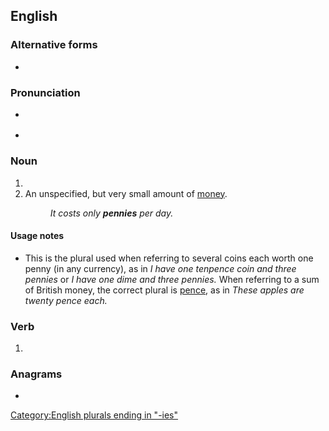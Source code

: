 ==English==

===Alternative forms===
* {{l|en|penies}} {{qualifier|obsolete}}

===Pronunciation===
* {{a|RP}} {{IPA|en|/ˈpɛnɪz/}}
* {{a|UK|US}} {{IPA|en|/ˈpɛn.iːz/}}

===Noun===
{{head|en|noun form|g=p}}

# {{plural of|en|penny}}
# An unspecified, but very small amount of [[money]].
#: ''It costs only '''pennies''' per day.''

====Usage notes====
* This is the plural used when referring to several coins each worth one penny (in any currency), as in ''I have one tenpence coin and three pennies'' or ''I have one dime and three pennies.'' When referring to a sum of British money, the correct plural is [[pence]], as in ''These apples are twenty pence each.''

===Verb===
{{head|en|verb form}}

# {{en-third-person singular of|penny}}

===Anagrams===
* {{anagrams|en|a=eeinnps|pinenes|pinnees}}

[[Category:English plurals ending in "-ies"]]